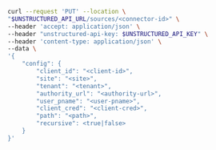 ```bash REST (Change)
curl --request 'PUT' --location \
"$UNSTRUCTURED_API_URL/sources/<connector-id>" \
--header 'accept: application/json' \
--header "unstructured-api-key: $UNSTRUCTURED_API_KEY" \
--header 'content-type: application/json' \
--data \
'{
    "config": {
        "client_id": "<client-id>",
        "site": "<site>",
        "tenant": "<tenant>",
        "authority_url": "<authority-url>",
        "user_pname": "<user-pname>",
        "client_cred": "<client-cred>",
        "path": "<path>",
        "recursive": <true|false>
    }
}'
```